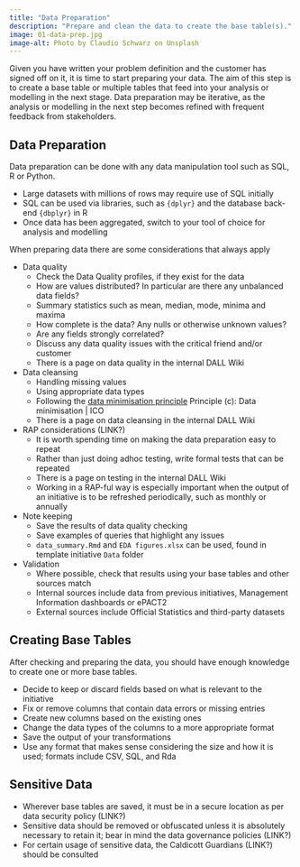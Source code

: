 ```yaml
---
title: "Data Preparation"
description: "Prepare and clean the data to create the base table(s)."
image: 01-data-prep.jpg
image-alt: Photo by Claudio Schwarz on Unsplash
---
```


Given you have written your problem definition and the customer has signed off on it, it is time to start preparing your data. The aim of this step is to create a base table or multiple tables that feed into your analysis or modelling in the next stage. Data preparation may be iterative, as the analysis or modelling in the next step becomes refined with frequent feedback from stakeholders.

## Data Preparation

Data preparation can be done with any data manipulation tool such as SQL, R or Python.

- Large datasets with millions of rows may require use of SQL initially
- SQL can be used via libraries, such as `{dplyr}` and the database back-end `{dbplyr}` in R
- Once data has been aggregated, switch to your tool of choice for analysis and modelling

When preparing data there are some considerations that always apply

- Data quality
  - Check the Data Quality profiles, if they exist for the data
  - How are values distributed? In particular are there any unbalanced data fields?
  - Summary statistics such as mean, median, mode, minima and maxima
  - How complete is the data? Any nulls or otherwise unknown values?
  - Are any fields strongly correlated?
  - Discuss any data quality issues with the critical friend and/or customer
  - There is a page on data quality in the internal DALL Wiki
- Data cleansing
  - Handling missing values
  - Using appropriate data types
  - Following the [data minimisation principle](https://ico.org.uk/for-organisations/uk-gdpr-guidance-and-resources/data-protection-principles/a-guide-to-the-data-protection-principles/the-principles/data-minimisation/)
Principle (c): Data minimisation | ICO
  - There is a page on data cleansing in the internal DALL Wiki
- RAP considerations (LINK?)
  - It is worth spending time on making the data preparation easy to repeat
  - Rather than just doing adhoc testing, write formal tests that can be repeated
  - There is a page on testing in the internal DALL Wiki
  - Working in a RAP-ful way is especially important when the output of an initiative is to be refreshed periodically, such as monthly or annually
- Note keeping
  - Save the results of data quality checking
  - Save examples of queries that highlight any issues
  - `data_summary.Rmd` and `EDA figures.xlsx` can be used, found in template initiative `Data` folder
- Validation
  - Where possible, check that results using your base tables and other sources match
  - Internal sources include data from previous initiatives, Management Information dashboards or ePACT2
  - External sources include Official Statistics and third-party datasets

## Creating Base Tables

After checking and preparing the data, you should have enough knowledge to create one or more base tables.

- Decide to keep or discard fields based on what is relevant to the initiative
- Fix or remove columns that contain data errors or missing entries
- Create new columns based on the existing ones
- Change the data types of the columns to a more appropriate format
- Save the output of your transformations 
- Use any format that makes sense considering the size and how it is used; formats include CSV, SQL, and Rda

## Sensitive Data

- Wherever base tables are saved, it must be in a secure location as per data security policy (LINK?)
- Sensitive data should be removed or obfuscated unless it is absolutely necessary to retain it; bear in mind the data governance policies (LINK?)
- For certain usage of sensitive data, the Caldicott Guardians (LINK?) should be consulted
